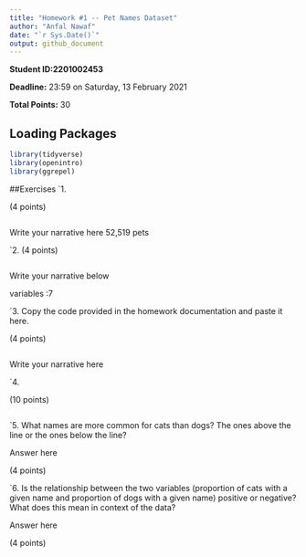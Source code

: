 ```yaml
---
title: "Homework #1 -- Pet Names Dataset"
author: "Anfal Nawaf"
date: "`r Sys.Date()`"
output: github_document
---
```


**Student ID:2201002453**

**Deadline:** 23:59 on Saturday, 13 February 2021

**Total Points:** 30


## Loading Packages

```r

library(tidyverse)
library(openintro)
library(ggrepel)
```


##Exercises
`1.

(4 points)
```r

```
Write your narrative here
52,519 pets

`2.
(4 points)

```r

```
Write your narrative below

variables :7

`3. Copy the code provided in the homework documentation and paste it here. 

(4 points)

```r

```
Write your narrative here



`4.

(10 points)

```r

```

`5.  What names are more common for cats than dogs? The ones above the line or the ones below the line?

Answer here

(4 points)

`6. Is the relationship between the two variables (proportion of cats with a given name and proportion of dogs with a given name) positive or negative? What does this mean in context of the data?

Answer here

(4 points)